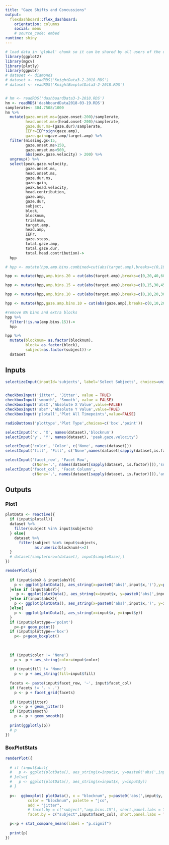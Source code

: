 ```yaml
---
title: "Gaze Shifts and Concussions"
output: 
  flexdashboard::flex_dashboard:
    orientation: columns
    social: menu
    # source_code: embed
runtime: shiny
---
```


```r
# load data in 'global' chunk so it can be shared by all users of the dashboard
library(ggplot2)
library(mgcv)
library(plotly)
library(ggpubr)
# dataset <- diamonds
# dataset <- readRDS('KnightData3-2-2018.RDS')
# dataset <- readRDS('KnightBoxplotData3-2-2018.RDS')


# hm <- readRDS('dashboardData3-3-2018.RDS')
hm <- readRDS('dashboardData2018-03-19.RDS')
samplerate<- 304.7508/1000
hm %>%
  mutate(gaze.onset.ms=(gaze.onset-200)/samplerate,
         head.onset.ms=(head.onset-200)/samplerate,
         gaze.dur.ms=(gaze.dur)/samplerate,
         IEPr=IEP*sign(gaze.amp),
         gaze.gain=gaze.amp/target.amp) %>%
  filter(missing.gs<15,
         gaze.onset.ms>150,
         gaze.onset.ms<500,
         abs(peak.gaze.velocity) > 200) %>%
  ungroup() %>%
  select(peak.gaze.velocity,
         gaze.onset.ms,
         head.onset.ms,
         gaze.dur.ms,
         gaze.gain,
         peak.head.velocity,
         head.contribution,
         gaze.amp,
         gaze.dur,
         subject,
         block,
         blocknum,
         trialnum,
         target.amp,
         head.amp,
         IEPr,
         gaze.steps,
         total.gaze.amp,
         total.gaze.dur,
         total.head.contribution)->
  hpp

# hpp <- mutate(hpp,amp.bins.combined=cut(abs(target.amp),breaks=c(0,10,20,30,40,50,60,70,80)))

hpp <- mutate(hpp,amp.bins.20 = cut(abs(target.amp),breaks=c(0,20,40,60,80)))

hpp <- mutate(hpp,amp.bins.15 = cut(abs(target.amp),breaks=c(0,15,30,45,60,75,90)))

hpp <- mutate(hpp,amp.bins.10 = cut(abs(target.amp),breaks=c(0,10,20,30,40,50,60,70,80,90)))

hpp <- mutate(hpp,gaze.amp.bins.10 = cut(abs(gaze.amp),breaks=c(0,10,20,30,40,50,60,70,80,90)))

#remove NA bins and extra blocks
hpp %>%
  filter(!is.na(amp.bins.15))->
  hpp

hpp %>%
  mutate(blocknum= as.factor(blocknum),
         block= as.factor(block),
         subject=as.factor(subject))->
  dataset


```

Inputs {.sidebar}
-----------------------------------------------------------------------

```r

selectizeInput(inputId='subjects', label='Select Subjects', choices=unique(hpp$subject), selected = unique(hpp$subject), multiple = TRUE)


checkboxInput('jitter', 'Jitter', value = TRUE)
checkboxInput('smooth', 'Smooth', value = FALSE)
checkboxInput('absX','Absolute X Value',value=FALSE)
checkboxInput('absY','Absolute Y Value',value=TRUE)
checkboxInput('plotall','Plot All Timepoints',value=FALSE)

radioButtons('plottype','Plot Type',choices=c('box','point'))

selectInput('x', 'X', names(dataset),'blocknum')
selectInput('y', 'Y', names(dataset), 'peak.gaze.velocity')

selectInput('color', 'Color', c('None', names(dataset)))
selectInput('fill', 'Fill', c('None',names(dataset[sapply(dataset,is.factor)])),'block')

selectInput('facet_row', 'Facet Row',
            c(None='.', names(dataset[sapply(dataset, is.factor)])),'subject')
selectInput('facet_col', 'Facet Column',
            c(None='.', names(dataset[sapply(dataset, is.factor)])),'amp.bins.15')
```

Outputs {.tabset}
-----------------------------------------------------------------------

### Plot1

```r
plotData <- reactive({
  if (input$plotall){
  dataset %>%
    filter(subject %in% input$subjects)
  } else{
    dataset %>%
      filter(subject %in% input$subjects,
             as.numeric(blocknum)<=2)
  }
  # dataset[sample(nrow(dataset), input$sampleSize),]
})

renderPlotly({
  
  if (input$absX & input$absY){
    p <- ggplot(plotData(), aes_string(x=paste0('abs(',input$x,')'),y=paste0('abs(',input$y,')')))
  }else if (input$absY){
     p <- ggplot(plotData(), aes_string(x=input$x, y=paste0('abs(',input$y,')')))
  }else if(input$absX){
    p <- ggplot(plotData(), aes_string(x=paste0('abs(',input$x,')', y=input$y))) 
  }else{
    p <- ggplot(plotData(), aes_string(x=input$x, y=input$y))
  }
  if (input$plottype=='point')
    p<-p+ geom_point()
  if (input$plottype=='box')
    p<- p+geom_boxplot()
    
  
  
  if (input$color != 'None')
    p <- p + aes_string(color=input$color)
  
  if (input$fill != 'None')
    p <- p + aes_string(fill=input$fill)
  
  facets <- paste(input$facet_row, '~', input$facet_col)
  if (facets != '. ~ .')
    p <- p + facet_grid(facets)
  
  if (input$jitter)
    p <- p + geom_jitter()
  if (input$smooth)
    p <- p + geom_smooth()
  
  print(ggplotly(p))
  # p
})
```


### BoxPlotStats

```r
renderPlot({
  
  # if (input$abs){
  #   p <- ggplot(plotData(), aes_string(x=input$x, y=paste0('abs(',input$y,')'))) 
  # }else{
  #   p <- ggplot(plotData(), aes_string(x=input$x, y=input$y)) 
  # }
  
  p<-  ggboxplot( plotData(), x = "blocknum", y=paste0('abs(',input$y,')'),
          color = "blocknum", palette = "jco",
          add = "jitter",
          # facet.by = c("subject","amp.bins.15"), short.panel.labs = TRUE)
          facet.by = c("subject",input$facet_col), short.panel.labs = TRUE)

  p<-p + stat_compare_means(label = "p.signif")
  
  print(p)
})
```